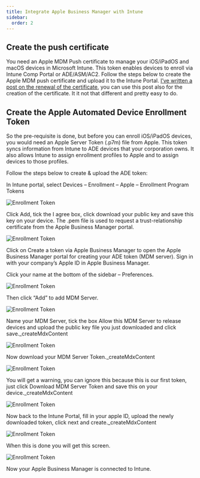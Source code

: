 ```yaml
---
title: Integrate Apple Business Manager with Intune
sidebar:
  order: 2
---
```



## Create the push certificate

You need an Apple MDM Push certificate to manage your iOS/iPadOS and macOS devices in Microsoft Intune. This token enables devices to enroll via Intune Comp Portal or ADE/ASM/AC2. Follow the steps below to create the Apple MDM push certificate and upload it to the Intune Portal. [I’ve written a post on the renewal of the certificate](https://intunestuff.com/2023/11/12/how-to-renew-the-mdm-push-certificate-on-intune-for-apple-devices/), you can use this post also for the creation of the certificate. It it not that different and pretty easy to do.

## Create the Apple Automated Device Enrollment Token

So the pre-requisite is done, but before you can enroll iOS/iPadOS devices, you would need an Apple Server Token (.p7m) file from Apple. This token syncs information from Intune to ADE devices that your corporation owns. It also allows Intune to assign enrollment profiles to Apple and to assign devices to those profiles.

Follow the steps below to create & upload the ADE token:

In Intune portal, select Devices –  Enrollment – Apple – Enrollment Program Tokens

![Enrollment Token](/src/assets/CompleteGuide/image-130.webp)

Click Add, tick the I agree box, click download your public key and save this key on your device. The .pem file is used to request a trust-relationship certificate from the Apple Business Manager portal.

![Enrollment Token](/src/assets/CompleteGuide/image-131.webp)

Click on Create a token via Apple Business Manager to open the Apple Business Manager portal for creating your ADE token (MDM server).
Sign in with your company’s Apple ID in Apple Business Manager.

Click your name at the bottom of the sidebar – Preferences.

![Enrollment Token](/src/assets/CompleteGuide/image-132.webp)

Then click “Add” to add MDM Server.

![Enrollment Token](/src/assets/CompleteGuide/image-133.webp)

Name your MDM Server, tick the box Allow this MDM Server to release devices and upload the public key file you just downloaded and click save._createMdxContent

![Enrollment Token](/src/assets/CompleteGuide/image-134.webp)

Now download your MDM Server Token._createMdxContent

![Enrollment Token](/src/assets/CompleteGuide/image-135.webp)

You will get a warning, you can ignore this because this is our first token, just click Download MDM Server Token and save this on your device._createMdxContent

![Enrollment Token](/src/assets/CompleteGuide/image-136.webp)

Now back to the Intune Portal, fill in your apple ID,  upload the newly downloaded token, click next and create._createMdxContent

![Enrollment Token](/src/assets/CompleteGuide/image-137.webp)

When this is done you will get this screen.

![Enrollment Token](/src/assets/CompleteGuide/image-138.webp)

Now your Apple Business Manager is connected to Intune.